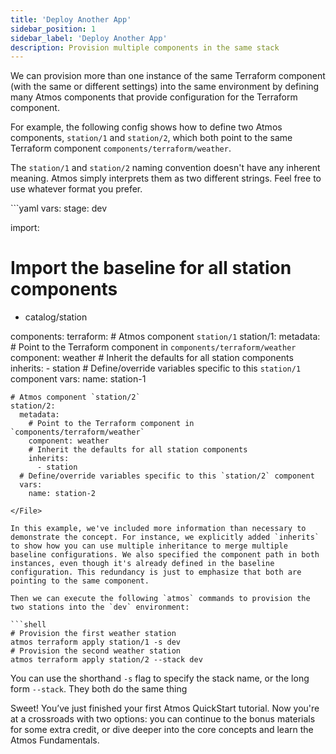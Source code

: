 ```yaml
---
title: 'Deploy Another App'
sidebar_position: 1
sidebar_label: 'Deploy Another App'
description: Provision multiple components in the same stack
---
```


<Intro>
We can provision more than one instance of the same Terraform component (with the same or different settings)
into the same environment by defining many Atmos components that provide configuration for the Terraform component.
</Intro>

For example, the following config shows how to define two Atmos components, `station/1` and `station/2`, which both point to the same Terraform component `components/terraform/weather`.

<Note>The `station/1` and `station/2` naming convention doesn't have any inherent meaning. Atmos simply interprets them as two different strings. Feel free to use whatever format you prefer.</Note>

<File title="stacks/deploy/dev.yaml">
```yaml
vars:
  stage: dev

import:
  # Import the baseline for all station components
  - catalog/station

components:
  terraform:
    # Atmos component `station/1`
    station/1:
      metadata:
        # Point to the Terraform component in `components/terraform/weather`
        component: weather
        # Inherit the defaults for all station components
        inherits:
          - station
      # Define/override variables specific to this `station/1` component
      vars:
        name: station-1
  
    # Atmos component `station/2`
    station/2:
      metadata:
        # Point to the Terraform component in `components/terraform/weather`
        component: weather
        # Inherit the defaults for all station components
        inherits:
          - station
      # Define/override variables specific to this `station/2` component
      vars:
        name: station-2
```
</File>

In this example, we've included more information than necessary to demonstrate the concept. For instance, we explicitly added `inherits` to show how you can use multiple inheritance to merge multiple baseline configurations. We also specified the component path in both instances, even though it's already defined in the baseline configuration. This redundancy is just to emphasize that both are pointing to the same component.

Then we can execute the following `atmos` commands to provision the two stations into the `dev` environment:

```shell
# Provision the first weather station
atmos terraform apply station/1 -s dev
# Provision the second weather station
atmos terraform apply station/2 --stack dev
```
<Note>You can use the shorthand `-s` flag to specify the stack name, or the long form `--stack`. They both do the same thing</Note>

Sweet! You’ve just finished your first Atmos QuickStart tutorial. Now you're at a crossroads with two options: you can continue to the bonus materials for some extra credit, or dive deeper into the core concepts and learn the Atmos Fundamentals.
